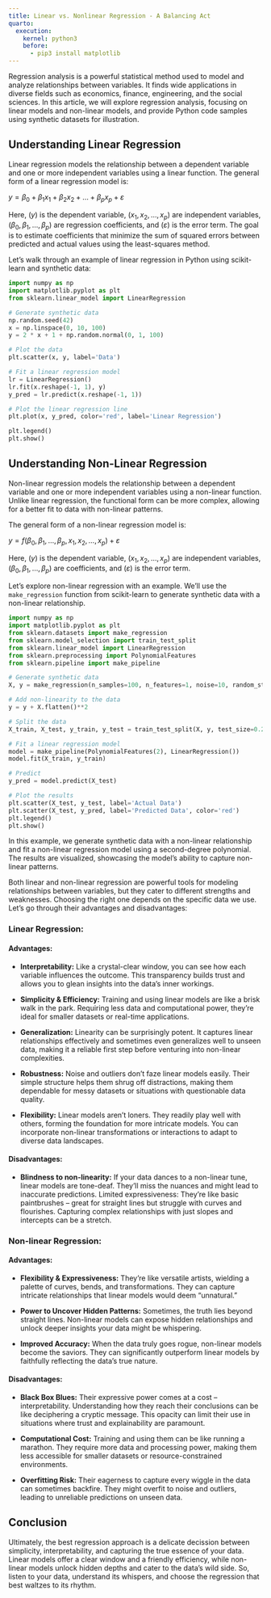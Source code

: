 ```yaml
---
title: Linear vs. Nonlinear Regression - A Balancing Act
quarto:
  execution:
    kernel: python3
    before:
      - pip3 install matplotlib
---
```


Regression analysis is a powerful statistical method used to model and analyze relationships between variables. It finds wide applications in diverse fields such as economics, finance, engineering, and the social sciences. In this article, we will explore regression analysis, focusing on linear models and non-linear models, and provide Python code samples using synthetic datasets for illustration.

## Understanding Linear Regression

Linear regression models the relationship between a dependent variable and one or more independent variables using a linear function. The general form of a linear regression model is:

$y = \beta_0 + \beta_1x_1 + \beta_2x_2 + \ldots + \beta_px_p + \varepsilon$

Here, $( y )$ is the dependent variable, $( x_1, x_2, \ldots, x_p )$ are independent variables, $( \beta_0, \beta_1, \ldots, \beta_p )$ are regression coefficients, and $( \varepsilon )$ is the error term. The goal is to estimate coefficients that minimize the sum of squared errors between predicted and actual values using the least-squares method.

Let's walk through an example of linear regression in Python using scikit-learn and synthetic data:

```python
import numpy as np
import matplotlib.pyplot as plt
from sklearn.linear_model import LinearRegression

# Generate synthetic data
np.random.seed(42)
x = np.linspace(0, 10, 100)
y = 2 * x + 1 + np.random.normal(0, 1, 100)

# Plot the data
plt.scatter(x, y, label='Data')

# Fit a linear regression model
lr = LinearRegression()
lr.fit(x.reshape(-1, 1), y)
y_pred = lr.predict(x.reshape(-1, 1))

# Plot the linear regression line
plt.plot(x, y_pred, color='red', label='Linear Regression')

plt.legend()
plt.show()
```

## Understanding Non-Linear Regression

Non-linear regression models the relationship between a dependent variable and one or more independent variables using a non-linear function. Unlike linear regression, the functional form can be more complex, allowing for a better fit to data with non-linear patterns.

The general form of a non-linear regression model is:

$y = f(\beta_0, \beta_1, \ldots, \beta_p, x_1, x_2, \ldots, x_p) + \varepsilon$

Here, $( y )$ is the dependent variable, $( x_1, x_2, \ldots, x_p )$ are independent variables, $( \beta_0, \beta_1, \ldots, \beta_p )$ are coefficients, and $( \varepsilon )$ is the error term.

Let's explore non-linear regression with an example. We'll use the `make_regression` function from scikit-learn to generate synthetic data with a non-linear relationship.

```python
import numpy as np
import matplotlib.pyplot as plt
from sklearn.datasets import make_regression
from sklearn.model_selection import train_test_split
from sklearn.linear_model import LinearRegression
from sklearn.preprocessing import PolynomialFeatures
from sklearn.pipeline import make_pipeline

# Generate synthetic data
X, y = make_regression(n_samples=100, n_features=1, noise=10, random_state=42)

# Add non-linearity to the data
y = y + X.flatten()**2

# Split the data
X_train, X_test, y_train, y_test = train_test_split(X, y, test_size=0.2, random_state=42)

# Fit a linear regression model
model = make_pipeline(PolynomialFeatures(2), LinearRegression())
model.fit(X_train, y_train)

# Predict
y_pred = model.predict(X_test)

# Plot the results
plt.scatter(X_test, y_test, label='Actual Data')
plt.scatter(X_test, y_pred, label='Predicted Data', color='red')
plt.legend()
plt.show()
```

In this example, we generate synthetic data with a non-linear relationship and fit a non-linear regression model using a second-degree polynomial. The results are visualized, showcasing the model's ability to capture non-linear patterns.
 
Both linear and non-linear regression are powerful tools for modeling relationships between variables, but they cater to different strengths and weaknesses. Choosing the right one depends on the specific data we use. Let's go through their advantages and disadvantages:

### Linear Regression:

#### Advantages:

- **Interpretability:** Like a crystal-clear window, you can see how each variable influences the outcome. This transparency builds trust and allows you to glean insights into the data's inner workings.

- **Simplicity & Efficiency:** Training and using linear models are like a brisk walk in the park. Requiring less data and computational power, they're ideal for smaller datasets or real-time applications.

- **Generalization:** Linearity can be surprisingly potent. It captures linear relationships effectively and sometimes even generalizes well to unseen data, making it a reliable first step before venturing into non-linear complexities.

- **Robustness:** Noise and outliers don't faze linear models easily. Their simple structure helps them shrug off distractions, making them dependable for messy datasets or situations with questionable data quality.

- **Flexibility:** Linear models aren't loners. They readily play well with others, forming the foundation for more intricate models. You can incorporate non-linear transformations or interactions to adapt to diverse data landscapes.
 
#### Disadvantages:

- **Blindness to non-linearity:** If your data dances to a non-linear tune, linear models are tone-deaf. They'll miss the nuances and might lead to inaccurate predictions.
Limited expressiveness: They're like basic paintbrushes – great for straight lines but struggle with curves and flourishes. Capturing complex relationships with just slopes and intercepts can be a stretch.

### Non-linear Regression:

#### Advantages:

- **Flexibility & Expressiveness:** They're like versatile artists, wielding a palette of curves, bends, and transformations. They can capture intricate relationships that linear models would deem "unnatural."

- **Power to Uncover Hidden Patterns:** Sometimes, the truth lies beyond straight lines. Non-linear models can expose hidden relationships and unlock deeper insights your data might be whispering.

- **Improved Accuracy:** When the data truly goes rogue, non-linear models become the saviors. They can significantly outperform linear models by faithfully reflecting the data's true nature.
 
#### Disadvantages:

- **Black Box Blues:** Their expressive power comes at a cost – interpretability. Understanding how they reach their conclusions can be like deciphering a cryptic message. This opacity can limit their use in situations where trust and explainability are paramount.

- **Computational Cost:** Training and using them can be like running a marathon. They require more data and processing power, making them less accessible for smaller datasets or resource-constrained environments.

- **Overfitting Risk:** Their eagerness to capture every wiggle in the data can sometimes backfire. They might overfit to noise and outliers, leading to unreliable predictions on unseen data.

## Conclusion

Ultimately, the best regression approach is a delicate decission between simplicity, interpretability, and capturing the true essence of your data. Linear models offer a clear window and a friendly efficiency, while non-linear models unlock hidden depths and cater to the data's wild side. So, listen to your data, understand its whispers, and choose the regression that best waltzes to its rhythm.